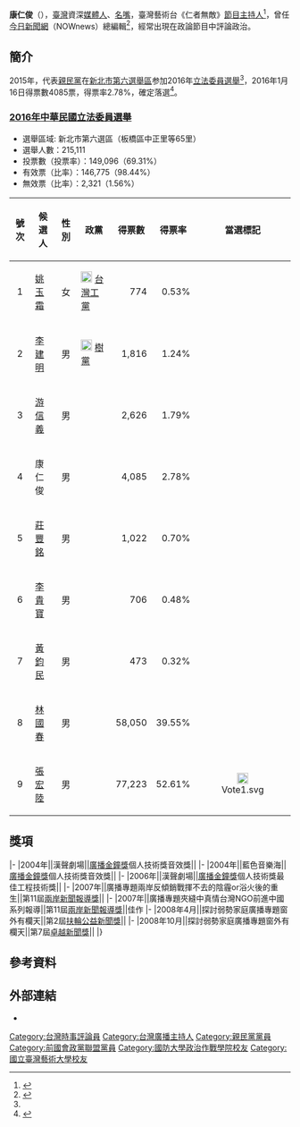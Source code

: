 {{Infobox_Person
| name = 康仁俊<br>Kang Ren Jun
| image= 
| box_width= 
| Sex = 男
| nationality = {{ROC}}
| Native place = 
| occupation= [[媒體人|媒體人]]、[[政論|政論]][[名嘴|名嘴]]、[[節目主持人|節目主持人]]
| period = 
| party = {{pfp}}
| birth_date= {{birth date and age|1973|6|26}}<ref name="ltn-2015-4-52"/>
| birth_place={{TWN-ROC}}台北縣（今[[新北市|新北市]]）<ref name="ltn-2015-4-52"/>
| death_date= 
| death_place=
| spouse = 
| education= 
| educate =
*[[台北縣|台北縣]][[板橋市|板橋市]][[板橋國小|板橋國小]]
*台北縣立[[板橋國中|板橋國中]]
*台灣省立海山高工
*[[政治作戰學校|政治作戰學校]]專科部大眾傳播科（今[[國防大學|國防大學]]）<ref name="ltn-2015-4-52"/>
*[[國立台灣藝術大學|國立台灣藝術大學]]應用媒體藝術研究所碩士
*[[國立臺灣大學|國立臺灣大學]]國家發展研究所碩士
*[[國立臺灣大學|國立臺灣大學]]生物產業傳播暨發展學系博士班
| past = 
*[[年代電視|年代電視]]新聞部專題組組長
*[[中央廣播電台|中央廣播電台]]記者
*[[漢聲廣播電台|漢聲廣播電台]]記者兼節目主持人
*[[今日新聞網|今日新聞網]]總编辑<ref name="ltn-2015-4-52"/>
*臺灣藝術台仁者無敵節目主持人
| work =
| awards=
}}

'''康仁俊'''（{{bd|1973年|6月26日|}}），[[臺灣|臺灣]]資深[[媒體人|媒體人]]、[[名嘴|名嘴]]，臺灣藝術台《仁者無敵》[[節目主持人|節目主持人]]<ref>{{Citation|title=韓國瑜凱道大會|url=https://www.youtube.com/watch?v=JAmY6JbwNKc&t=162s|date=2019-06-03|accessdate=2019-06-07|work=仁者無敵}}</ref>，曾任[[今日新聞網|今日新聞網]]（NOWnews）總編輯<ref name="ltn-2015-4-52">{{cite news| url= http://election.ltn.com.tw/2016/legislator/candidate/4/52| title= 康仁俊| date= 2015-11-01| accessdate= 2015-12-19| publisher= [[自由時報|自由時報]]| archive-url= https://web.archive.org/web/20151222082946/http://election.ltn.com.tw/2016/legislator/candidate/4/52| archive-date= 2015-12-22| dead-url= yes}}</ref>，經常出現在政論節目中評論政治。

==簡介==
2015年，代表[[親民黨|親民黨]]在[[新北市第六選舉區|新北市第六選舉區]]参加2016年[[2016年中華民國立法委員選舉|立法委員選舉]]<ref name="ltn-2015-4-52"/>，2016年1月16日得票數4085票，得票率2.78%，確定落選<ref>{{cite web |url= http://www.chinatimes.com/vote2016/legislator/65000/0604 |title= 新北市第06選舉區－康仁俊立委候選人 |publisher= [[中時電子報|中時電子報]] |author1= 中選會 |date= 2016-01-16 |accessdate= 2016-02-06 |archive-url= https://web.archive.org/web/20160206140408/http://www.chinatimes.com/vote2016/legislator/65000/0604 |archive-date= 2016-02-06 |dead-url= yes }}</ref>。

===[[2016年中華民國立法委員選舉|2016年中華民國立法委員選舉]]===
*選舉區域: 新北市第六選區（板橋區中正里等65里）
*選舉人數：215,111
*投票數（投票率）：149,096（69.31%）
*有效票（比率）：146,775（98.44%）
*無效票（比率）：2,321（1.56%）
{| class="wikitable sortable"
!號次
!scope="col" class="unsortable"|候選人
!scope="col" class="unsortable"|性別
!scope="col" class="unsortable"|政黨
!得票數
!scope="col" class="unsortable"|得票率
!scope="col" class="unsortable"|當選標記
|-
|align="center"|1
|[[姚玉霜|姚玉霜]]
|align="center"|女
|[[File:Green_square_yellow_bg.png|20px]] [[台灣工黨|台灣工黨]]
|align="right"|774
|align="right"|0.53%
|
|-
|align="center"|2
|[[李建明|李建明]]
|align="center"|男
|[[File:treesparty.png|20px]] [[樹黨|樹黨]]
|align="right"|1,816
|align="right"|1.24%
|
|-
|align="center"|3
|[[游信義|游信義]]
|align="center"|男
|{{FHL}}
|align="right"|2,626
|align="right"|1.79%
|
|-
|align="center"|4
|康仁俊
|align="center"|男
|{{Pfp}}
|align="right"|4,085
|align="right"|2.78%
|
|-
|align="center"|5
|[[莊豐銘|莊豐銘]]
|align="center"|男
|{{Nonp}}
|align="right"|1,022
|align="right"|0.70%
|
|-
|align="center"|6
|[[李貴寶|李貴寶]]
|align="center"|男
|{{Mkt}}
|align="right"|706
|align="right"|0.48%
|
|-
|align="center"|7
|[[黃鈞民|黃鈞民]]
|align="center"|男
|{{軍公教聯盟黨}}
|align="right"|473
|align="right"|0.32%
|
|-
|align="center"|8
|[[林國春|林國春]]
|align="center"|男
|{{Kmt}}
|align="right"|58,050
|align="right"|39.55%
|
|-
|align="center"|9
|[[張宏陸|張宏陸]]
|align="center"|男
|{{Dpp}}
|align="right"|77,223
|align="right"|52.61%
|align="center"|[[File:Vote1.svg|20px]]
|}

== 獎項 ==
{{awards table}}
|-
|2004年||漢聲劇場||[[廣播金鐘獎|廣播金鐘獎]]個人技術獎音效獎||{{nom|入圍}}
|-
|2004年||藍色音樂海||[[廣播金鐘獎|廣播金鐘獎]]個人技術獎音效獎||{{nom|入圍}}
|-
|2006年||漢聲劇場||[[廣播金鐘獎|廣播金鐘獎]]個人技術獎最佳工程技術獎||{{nom|入圍}}
|-
|2007年||廣播專題兩岸反傾銷戰揮不去的陰霾or浴火後的重生||第11屆[[兩岸新聞報導獎|兩岸新聞報導獎]]||{{nom|入圍}}
|-
|2007年||廣播專題夾縫中真情台灣NGO前進中國系列報導||第11屆[[兩岸新聞報導獎|兩岸新聞報導獎]]||佳作
|-
|2008年4月||探討弱勢家庭廣播專題窗外有欄天||第2屆[[扶輪公益新聞獎|扶輪公益新聞獎]]||{{nom|入圍}}
|-
|2008年10月||探討弱勢家庭廣播專題窗外有欄天||第7屆[[卓越新聞獎|卓越新聞獎]]||{{nom|入圍}}
|}

== 參考資料 ==
{{reflist}}

== 外部連結 ==
*{{youtube|channel=UCHw21mMp3_kRRKX1tMPKVzA|仁者無敵}}

[[Category:台灣時事評論員|Category:台灣時事評論員]]
[[Category:台灣廣播主持人|Category:台灣廣播主持人]]
[[Category:親民黨黨員|Category:親民黨黨員]]
[[Category:前國會政黨聯盟黨員|Category:前國會政黨聯盟黨員]]
[[Category:國防大學政治作戰學院校友|Category:國防大學政治作戰學院校友]]
[[Category:國立臺灣藝術大學校友|Category:國立臺灣藝術大學校友]]